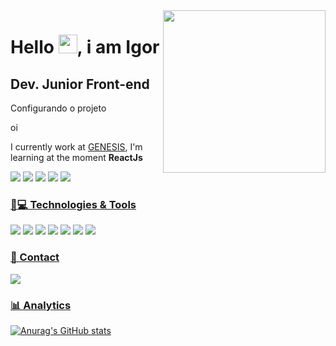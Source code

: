 <!-- <img align='right' src="https://media.giphy.com/media/f3iwJFOVOwuy7K6FFw/giphy.gif" width="260"> -->
<img align='right' src="https://media.giphy.com/media/3osxY9kuM2NGUfvThe/giphy.gif" width="260">

<h1 align = "justify"> Hello <img src="https://media.giphy.com/media/hvRJCLFzcasrR4ia7z/giphy.gif" width="30px">, i am Igor</h1>

## Dev. Junior Front-end

<div className="subheading">Configurando o projeto</div>

<subheading>oi</subheading>

<!-- <p align = "justify">Dev. Junior Front-end</p> -->
I currently work at [GENESIS](https://www.genesis.tec.br/), I'm learning at the moment **ReactJs**

[<img src="https://img.shields.io/badge/LinkedIn-0077B5?style=for-the-badge&logo=linkedin&logoColor=white" />](https://www.linkedin.com/in/igor-matos-oliveira-869a18179/r)
[<img src="https://img.shields.io/badge/Instagram-E4405F?style=for-the-badge&logo=instagram&logoColor=white" />](https://www.instagram.com/igorm_oliveita/)
[<img src = "https://img.shields.io/badge/facebook-%231877F2.svg?&style=for-the-badge&logo=facebook&logoColor=white">](https://www.facebook.com/Igor.Matos6)
[<img src = "https://img.shields.io/badge/twitter-%231DA1F2.svg?&style=for-the-badge&logo=twitter&logoColor=white">](https://twitter.com/IgorMOli)
[<img src = "https://img.shields.io/badge/Discord-7289DA?style=for-the-badge&logo=discord&logoColor=white">](mailto:natansl@gmail.com)

### [🚀💻 Technologies & Tools](#-languages-)

[<img src = "https://img.shields.io/badge/HTML5-E34F26?style=for-the-badge&logo=html5&logoColor=white">](https://github.com/IgorM-Oliveira)
[<img src = "https://img.shields.io/badge/CSS3-1572B6?style=for-the-badge&logo=css3&logoColor=white">](https://github.com/IgorM-Oliveira)
[<img src = "https://img.shields.io/badge/JavaScript-323330?style=for-the-badge&logo=javascript&logoColor=F7DF1E">](https://github.com/IgorM-Oliveira)
[<img src = "https://img.shields.io/badge/React-20232A?style=for-the-badge&logo=react&logoColor=61DAFB">](https://github.com/IgorM-Oliveira)
[<img src = "https://img.shields.io/badge/Vue.js-35495E?style=for-the-badge&logo=vuedotjs&logoColor=4FC08D">](https://github.com/IgorM-Oliveira)
[<img src = "https://img.shields.io/badge/Docker-2CA5E0?style=for-the-badge&logo=docker&logoColor=white">](https://twitter.com/IgorMOli)
[<img src = "https://img.shields.io/badge/Git-F05032?style=for-the-badge&logo=git&logoColor=white">](https://git-scm.com/)

### [📱 Contact](#-contact-)

[![](https://img.shields.io/badge/Gmail-igor.matos.oliveira.xyz%40gmail.com-lightgrey?style=for-the-badge&logo=gmail&logoColor=white)](mailto:igor.matos.oliveira.xyz@gmail.com)

### [📊 Analytics](#-analytics-)

[![Anurag's GitHub stats](https://github-readme-stats.vercel.app/api?username=igorm-oliveira&include_all_commits=true&theme=radical)](https://github.com/IgorM-Oliveira)


 <style>{
  subheading {
    --mediumdark: '#999999';
    font-weight: 900;
    font-size: 13px;
    color: #999;
    letter-spacing: 6px;
    line-height: 24px;
    text-transform: uppercase;
    margin-bottom: 12px;
    margin-top: 40px;
  }
 }</style>


<!-- ### [👨 Social](#-social-)

https://media.giphy.com/media/f3iwJFOVOwuy7K6FFw/giphy.gif

[<img src = "https://img.shields.io/badge/GitHub-100000?style=for-the-badge&logo=github&logoColor=white">](https://github.com/IgorM-Oliveira)
[<img src = "https://img.shields.io/badge/WhatsApp-25D366?style=for-the-badge&logo=whatsapp&logoColor=white">](https://img.shields.io/badge/WhatsApp-25D366?style=for-the-badge&logo=whatsapp&logoColor=white)

### [💻 SO](#-os-)

[<img src = "https://img.shields.io/badge/Android-3DDC84?style=for-the-badge&logo=android&logoColor=white">](https://www.android.com/intl/pt-BR_br/)
[<img src = "https://img.shields.io/badge/Linux-FCC624?style=for-the-badge&logo=linux&logoColor=black">](https://github.com/IgorM-Oliveira)
[<img src = "https://img.shields.io/badge/Ubuntu-E95420?style=for-the-badge&logo=ubuntu&logoColor=white">](https://github.com/IgorM-Oliveira)
[<img src = "https://img.shields.io/badge/Debian-A81D33?style=for-the-badge&logo=debian&logoColor=white">](https://github.com/IgorM-Oliveira)
[<img src = "https://img.shields.io/badge/Windows-0078D6?style=for-the-badge&logo=windows&logoColor=white">](https://github.com/IgorM-Oliveira)

### [🖍📐 Design](#-design-)

[<img src = "https://img.shields.io/badge/nuxt.js-00C58E?style=for-the-badge&logo=nuxtdotjs&logoColor=white">](https://twitter.com/IgorMOli)
[<img src = "https://img.shields.io/badge/Bootstrap-563D7C?style=for-the-badge&logo=bootstrap&logoColor=white">](https://twitter.com/IgorMOli)
[<img src = "https://img.shields.io/badge/Tailwind_CSS-38B2AC?style=for-the-badge&logo=tailwind-css&logoColor=white">](https://github.com/IgorM-Oliveira)
[<img src = "https://img.shields.io/badge/GitKraken-179287?style=for-the-badge&logo=GitKraken&logoColor=white">](https://twitter.com/IgorMOli)
[<img src = "https://img.shields.io/badge/npm-CB3837?style=for-the-badge&logo=npm&logoColor=white">](https://www.npmjs.com/)
[<img src = "https://img.shields.io/badge/Yarn-2C8EBB?style=for-the-badge&logo=yarn&logoColor=white">](https://github.com/IgorM-Oliveira)
[<img src = "https://img.shields.io/badge/TypeScript-007ACC?style=for-the-badge&logo=typescript&logoColor=white">](https://github.com/IgorM-Oliveira)


[<img src = "https://img.shields.io/badge/Figma-F24E1E?style=for-the-badge&logo=figma&logoColor=white">](https://github.com/IgorM-Oliveira)
[<img src = "https://img.shields.io/badge/Canva-%2300C4CC.svg?&style=for-the-badge&logo=Canva&logoColor=white">](https://github.com/IgorM-Oliveira)
[<img src = "https://img.shields.io/badge/Adobe%20Illustrator-FF9A00?style=for-the-badge&logo=adobe%20illustrator&logoColor=white">](https://github.com/IgorM-Oliveira)

### [:wrench: Tools](#-frameworks-)

[<img src = "https://img.shields.io/badge/npm-CB3837?style=for-the-badge&logo=npm&logoColor=white">](https://www.npmjs.com/)
[<img src = "https://img.shields.io/badge/Yarn-2C8EBB?style=for-the-badge&logo=yarn&logoColor=white">](https://github.com/IgorM-Oliveira)
[<img src = "https://img.shields.io/badge/React-20232A?style=for-the-badge&logo=react&logoColor=61DAFB">](https://github.com/IgorM-Oliveira)
[<img src = "https://img.shields.io/badge/Vue.js-35495E?style=for-the-badge&logo=vuedotjs&logoColor=4FC08D">](https://github.com/IgorM-Oliveira)
[<img src = "https://img.shields.io/badge/Tailwind_CSS-38B2AC?style=for-the-badge&logo=tailwind-css&logoColor=white">](https://github.com/IgorM-Oliveira)
[<img src = "https://img.shields.io/badge/Bootstrap-563D7C?style=for-the-badge&logo=bootstrap&logoColor=white">](https://twitter.com/IgorMOli)
[<img src = "https://img.shields.io/badge/Docker-2CA5E0?style=for-the-badge&logo=docker&logoColor=white">](https://twitter.com/IgorMOli)
[<img src = "https://img.shields.io/badge/nuxt.js-00C58E?style=for-the-badge&logo=nuxtdotjs&logoColor=white">](https://twitter.com/IgorMOli)
[<img src = "https://img.shields.io/badge/Git-F05032?style=for-the-badge&logo=git&logoColor=white">](https://twitter.com/IgorMOli)
[<img src = "https://img.shields.io/badge/GitKraken-179287?style=for-the-badge&logo=GitKraken&logoColor=white">](https://twitter.com/IgorMOli)
[<img src = "https://img.shields.io/badge/Node.js-339933?style=for-the-badge&logo=nodedotjs&logoColor=white">](https://nodejs.org/en/)
[<img src = "https://img.shields.io/badge/Material--UI-0081CB?style=for-the-badge&logo=material-ui&logoColor=white">](https://twitter.com/IgorMOli)
[<img src = "https://img.shields.io/badge/Postman-FF6C37?style=for-the-badge&logo=Postman&logoColor=white">](https://twitter.com/IgorMOli)

### [👨‍💻 Office](#-office-)

[<img src = "https://img.shields.io/badge/Microsoft_Excel-217346?style=for-the-badge&logo=microsoft-excel&logoColor=white">](https://twitter.com/IgorMOli)
[<img src = "https://img.shields.io/badge/Microsoft_PowerPoint-B7472A?style=for-the-badge&logo=microsoft-powerpoint&logoColor=white">](https://twitter.com/IgorMOli)
[<img src = "https://img.shields.io/badge/Microsoft_Word-2B579A?style=for-the-badge&logo=microsoft-word&logoColor=white">](https://twitter.com/IgorMOli)

[![](https://img.shields.io/badge/WhatsApp-67992222332-lightgrey?style=for-the-badge&logo=whatsapp&logoColor=white)](phone:67992222332)

[![Top Langs](https://github-readme-stats.vercel.app/api/top-langs/?username=igorm-oliveira&theme=radical)](https://github.com/anuraghazra/github-readme-stats)
 -->
